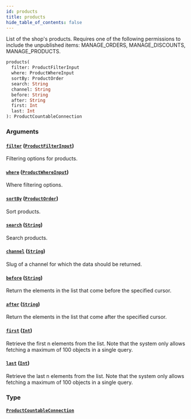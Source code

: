 ```yaml
---
id: products
title: products
hide_table_of_contents: false
---
```


List of the shop's products. Requires one of the following permissions to include the unpublished items: MANAGE_ORDERS, MANAGE_DISCOUNTS, MANAGE_PRODUCTS.

```graphql
products(
  filter: ProductFilterInput
  where: ProductWhereInput
  sortBy: ProductOrder
  search: String
  channel: String
  before: String
  after: String
  first: Int
  last: Int
): ProductCountableConnection
```

### Arguments

#### [`filter`](#) ([`ProductFilterInput`](../../../developer/api-reference/inputs/product-filter-input))

Filtering options for products.

#### [`where`](#) ([`ProductWhereInput`](../../../developer/api-reference/inputs/product-where-input))

Where filtering options.

#### [`sortBy`](#) ([`ProductOrder`](../../../developer/api-reference/inputs/product-order))

Sort products.

#### [`search`](#) ([`String`](../../../developer/api-reference/scalars/string))

Search products.

#### [`channel`](#) ([`String`](../../../developer/api-reference/scalars/string))

Slug of a channel for which the data should be returned.

#### [`before`](#) ([`String`](../../../developer/api-reference/scalars/string))

Return the elements in the list that come before the specified cursor.

#### [`after`](#) ([`String`](../../../developer/api-reference/scalars/string))

Return the elements in the list that come after the specified cursor.

#### [`first`](#) ([`Int`](../../../developer/api-reference/scalars/int))

Retrieve the first n elements from the list. Note that the system only allows fetching a maximum of 100 objects in a single query.

#### [`last`](#) ([`Int`](../../../developer/api-reference/scalars/int))

Retrieve the last n elements from the list. Note that the system only allows fetching a maximum of 100 objects in a single query.

### Type

#### [`ProductCountableConnection`](../../../developer/api-reference/objects/product-countable-connection)
